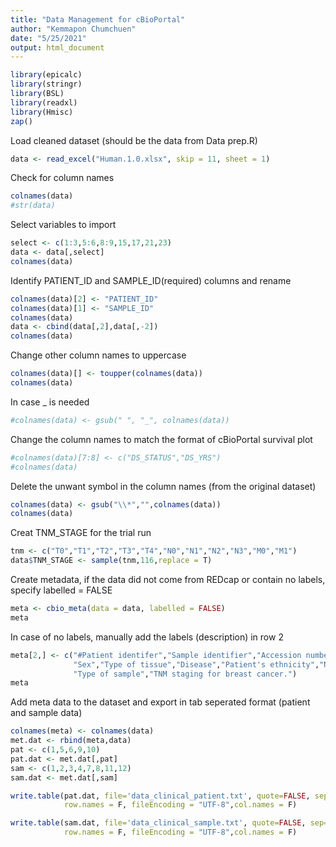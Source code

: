 ---
title: "Data Management for cBioPortal"
author: "Kemmapon Chumchuen"
date: "5/25/2021"
output: html_document
---

```{r, message=F, warning=F}
library(epicalc)
library(stringr)
library(BSL)
library(readxl)
library(Hmisc)
zap()
```


Load cleaned dataset (should be the data from Data prep.R)

```{r}
data <- read_excel("Human.1.0.xlsx", skip = 11, sheet = 1)
```


Check for column names

```{r}
colnames(data)
#str(data)
```

Select variables to import 

```{r}
select <- c(1:3,5:6,8:9,15,17,21,23)
data <- data[,select]
colnames(data)
```


Identify PATIENT_ID and SAMPLE_ID(required) columns and rename

```{r, echo=F}
colnames(data)[2] <- "PATIENT_ID" 
colnames(data)[1] <- "SAMPLE_ID"
colnames(data)
data <- cbind(data[,2],data[,-2])
colnames(data)
```

Change other column names to uppercase

```{r}
colnames(data)[] <- toupper(colnames(data))
colnames(data)
```

In case _ is needed

```{r}
#colnames(data) <- gsub(" ", "_", colnames(data))
```

Change the column names to match the format of cBioPortal survival plot

```{r}
#colnames(data)[7:8] <- c("DS_STATUS","DS_YRS")
#colnames(data)
```

Delete the unwant symbol in the column names (from the original dataset)

```{r}
colnames(data) <- gsub("\\*","",colnames(data))
colnames(data)
```

Creat TNM_STAGE for the trial run

```{r}
tnm <- c("T0","T1","T2","T3","T4","N0","N1","N2","N3","M0","M1")
data$TNM_STAGE <- sample(tnm,116,replace = T)
```



Create metadata, if the data did not come from REDcap or contain no labels,
specify labelled = FALSE

```{r, message=F, warning=F}
meta <- cbio_meta(data = data, labelled = FALSE)
meta
```

In case of no labels, manually add the labels (description) in row 2

```{r}
meta[2,] <- c("#Patient identifer","Sample identifier","Accession number","Sample isolate","Age",
              "Sex","Type of tissue","Disease","Patient's ethnicity","Nationality",
              "Type of sample","TNM staging for breast cancer.")
meta
```



Add meta data to the dataset and export in tab seperated format (patient and sample data)

```{r}
colnames(meta) <- colnames(data)
met.dat <- rbind(meta,data)
pat <- c(1,5,6,9,10)
pat.dat <- met.dat[,pat]
sam <- c(1,2,3,4,7,8,11,12)
sam.dat <- met.dat[,sam]

write.table(pat.dat, file='data_clinical_patient.txt', quote=FALSE, sep='\t', 
            row.names = F, fileEncoding = "UTF-8",col.names = F)

write.table(sam.dat, file='data_clinical_sample.txt', quote=FALSE, sep='\t', 
            row.names = F, fileEncoding = "UTF-8",col.names = F)
```
